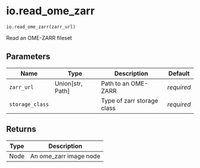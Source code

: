 # io.read_ome_zarr { #operetta_compose.io.read_ome_zarr }

`io.read_ome_zarr(zarr_url)`

Read an OME-ZARR fileset

## Parameters

| Name            | Type               | Description                | Default    |
|-----------------|--------------------|----------------------------|------------|
| `zarr_url`      | Union\[str, Path\] | Path to an OME-ZARR        | _required_ |
| `storage_class` |                    | Type of zarr storage class | _required_ |

## Returns

| Type   | Description            |
|--------|------------------------|
| Node   | An ome_zarr image node |